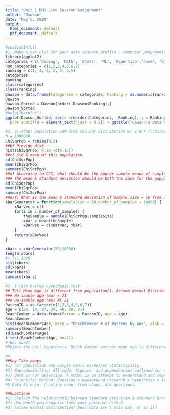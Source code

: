---
title: "Unit 1 DDS Live Session Assignment"
author: "Dawson"
date: "May 5, 2020"
output:
  html_document: default
  pdf_document: default
---  

```{r}
#sessionInfo()
#1. Make a bar plot for your data science profile : computer programming', 'math', 'statistics', 'machine learning', 'domain    expertise','communication and presentation skills', 'data visualization'
library(ggplot2)
categories = c('Coding', 'Math', 'Stats', 'ML', 'Expertise','Comm', 'Vis') 
num_categories = c(1,2,3,4,5,6,7)
ranking = c(1, 4, 4, 2, 5, 3,5)  
categories   
ranking  
class(categories)  
class(ranking)  
Dawson = data.frame(Categories = categories, Ranking = as.numeric(ranking), Num_Categories = num_categories)  
Dawson  
Dawson_Sorted = Dawson[order(-Dawson$Ranking),]
Dawson_Sorted
#help("barplot")
ggplot(Dawson_Sorted, aes(x =reorder(Categories, -Ranking), y = Ranking)) + geom_col(aes(fill = Categories)) + theme( plot.title = element_text(hjust = 0.5),
  plot.subtitle = element_text(hjust = 0.5)) + ggtitle("Dawson's Data Science Profile") + xlab("Categories") + ylab("Skill Level") + geom_text(aes(label =Ranking)) + labs(subtitle = "Categories by Skill Level")
```

```{r}

#2. a) Adapt population 10M from chi-sqr distribution w/ 2 DoF (rchisq())
n = 1000000
ChiSqrPop = rchisq(n,2)
##b) Provide Hist 
hist(ChiSqrPop, xlim =c(0,15))
##c) std & mean of this population
sd(ChiSqrPop)
mean(ChiSqrPop)
summary(ChiSqrPop)
##d) According to CLT, what should be the Approx sample means of sample size 50 from righ skew + What should be the mean & std error of the mean 
### The mean & standard deviation should be both the same for the population and the sample
sd(ChiSqrPop)
mean(ChiSqrPop)
summary(ChiSqrPop)
##e/f) What is the mean & standard deviation of sample size = 50 from 10k # of samples?
xbarGenerator = function(sampleSize = 50,number_of_samples = 10000) {
    xBarVec = c()
    for(i in 1:number_of_samples) {
        theSample = sample(ChiSqrPop,sampleSize)
        xbar = mean(theSample)
        xBarVec = c(xBarVec, xbar)
    }
    return(xBarVec)
}

xbars = xbarGenerator(50,10000)
length(xbars)
#> [1] 1000
hist(xbars)
sd(xbars)
mean(xbars)
summary(xbars)
```

```{r}
#3. T-Test 6-step hypothesis test
## Test Mean Age is different from populaiton21. Assume Normal Distribution. 
### Ho sample age (mu) = 21
### Ha sample age (mu) NE 21
PatronID = as.factor(c(1,2,3,4,5,6,7))
age = c(25, 19, 37, 29, 40, 28, 31)
BeachComber = data.frame(Patron = PatronID, Age = age)
BeachComber
hist(BeachComber$Age, main = "BeachComber # of Patrons by Age", xlab = "Age", ylab = "Patrons")
summary(BeachComber)
sd(BeachComber$Age)
t.test(BeachComber$Age, mu=21)
# Ho: mu=21
#Reject the null hypothesis. Beach Comber patrons mean age is different (p-value<0.01). 
```


```{r}
#4. 
##Key Take-aways
#1) CLT population and sample mimic eachother statistically.
#2) Reproducibility: All code, figures, and dependencies outlined for variation of results, including Session(); while all could be wrong
#3) Data is not objective. A model is an attempt to understand and represent the nature of reality through a lense(). Starting with EDA & known assumptions are key. Starting with basic summary(), hist(), and box-plot-whisker() goes a long way fundamentally.
#4) Scientific Method: Question > background research > hypothesis > test with experiment, analysis & conclusion > Communication of Results.
#5 Data Science: Creating order from chaos. Ask questions.

##Questions
#1) Explain the relationship between Standard Deviation & Standard Error.
#2) How would you organize into your personal Github.
#3) Assume Normal distribution? Real data isn't this way, or is it?

```


